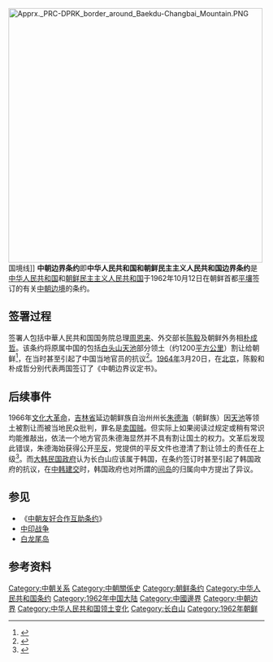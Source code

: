 {{Multiple issues|
{{Original research|time=2021-10-09T07:35:21+00:00}}
{{Refimprove|time=2021-10-09T07:35:21+00:00}}
}}
{{NoteTA|G1=korea}}
[[File:Apprx._PRC-DPRK_border_around_Baekdu-Changbai_Mountain.PNG|500px]]国境线]]
'''中朝边界条约'''即'''中华人民共和国和朝鲜民主主义人民共和国边界条约'''是[[中华人民共和国|中华人民共和国]]和[[朝鲜民主主义人民共和国|朝鲜民主主义人民共和国]]于1962年10月12日在朝鲜首都[[平壤|平壤]]签订的有关[[中朝边境|中朝边境]]的条约。

==签署过程==
签署人包括中華人民共和国国务院总理[[周恩来|周恩来]]、外交部长[[陈毅|陈毅]]及朝鲜外务相[[朴成哲|朴成哲]]。该条约将原属中国的包括[[白头山天池|白头山天池]]部分领土（约1200[[平方公里|平方公里]]）割让给朝鲜<ref>{{cite web |url=http://www.cuhk.edu.hk/ics/21c/issue/articles/124_1103001.pdf |title=中朝邊界爭議的解決（1950–64年） |author=[[沈志华|沈志华]]、[[董洁|董洁]] |accessdate=2012-12-26 |deadurl=yes |archiveurl=https://web.archive.org/web/20131029191415/http://www.cuhk.edu.hk/ics/21c/issue/articles/124_1103001.pdf |archivedate=2013-10-29 }}</ref>，在当时甚至引起了中国当地官员的抗议<ref>{{cite book|title=Tyranny of the weak|url=https://archive.org/details/tyrannyofweaknor0000arms|author= Charles K. Armstrong |publisher= Cornell University Press |page=[https://archive.org/details/tyrannyofweaknor0000arms/page/128 128] |date=2013-7}}</ref>。[[1964年|1964年]]3月20日，在[[北京|北京]]，陈毅和朴成哲分别代表两国签订了《中朝边界议定书》。

==后续事件==
1966年[[文化大革命|文化大革命]]，[[吉林省|吉林省]]延边朝鲜族自治州州长[[朱德海|朱德海]]（朝鲜族）因[[天池_(长白山)|天池]]等领土被割让而被当地民众批判，罪名是[[卖国贼|卖国贼]]。但实际上如果阅读过规定或稍有常识均能推敲出，依法一个地方官员朱德海显然并不具有割让国土的权力。文革后发现此错误，朱德海始获得公开[[平反|平反]]，党提供的平反文件也澄清了割让领土的责任在上级<ref>{{Cite web |url=http://j.news.163.com/docs/10/2014073108/A2FI87PH000465B7.html |title=中朝恩怨60年关系遇冷不奇怪 |accessdate=2015-02-28 |archive-date=2015-04-02 |archive-url=https://web.archive.org/web/20150402103733/http://j.news.163.com/docs/10/2014073108/A2FI87PH000465B7.html |dead-url=no }}</ref>。而[[大韩民国政府|大韩民国政府]]认为长白山应该属于韩国，在条约签订时甚至引起了韩国政府的抗议，在[[1992年中韩建交|中韩建交]]时，韩国政府也对所謂的[[间岛|间岛]]的归属向中方提出了异议。

==参见==
*《[[中朝友好合作互助条约|中朝友好合作互助条约]]》
*[[中印战争|中印战争]]
*[[白龙尾岛|白龙尾岛]]

==参考资料==
{{Wikisourceshas|中华人民共和国政府和朝鲜民主主义人民共和国政府关于中朝边界的议定书}}
<references/>

[[Category:中朝关系|Category:中朝关系]]
[[Category:中朝關係史|Category:中朝關係史]]
[[Category:朝鲜条约|Category:朝鲜条约]]
[[Category:中华人民共和国条约|Category:中华人民共和国条约]]
[[Category:1962年中国大陆|Category:1962年中国大陆]]
[[Category:中國邊界|Category:中國邊界]]
[[Category:中朝边界|Category:中朝边界]]
[[Category:中华人民共和国领土变化|Category:中华人民共和国领土变化]]
[[Category:长白山|Category:长白山]]
[[Category:1962年朝鲜|Category:1962年朝鲜]]